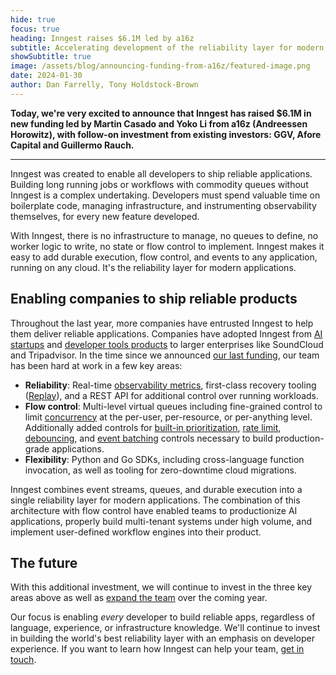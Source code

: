 ```yaml
---
hide: true
focus: true
heading: Inngest raises $6.1M led by a16z
subtitle: Accelerating development of the reliability layer for modern applications
showSubtitle: true
image: /assets/blog/announcing-funding-from-a16z/featured-image.png
date: 2024-01-30
author: Dan Farrelly, Tony Holdstock-Brown
---
```


**Today, we're very excited to announce that Inngest has raised $6.1M in new funding led by Martin Casado and Yoko Li from a16z (Andreessen Horowitz), with follow-on investment from existing investors: GGV, Afore Capital and Guillermo Rauch.**

---

Inngest was created to enable all developers to ship reliable applications. Building long running jobs or workflows with commodity queues without Inngest is a complex undertaking.  Developers must spend valuable time on boilerplate code, managing infrastructure, and instrumenting observability themselves, for every new feature developed.

With Inngest, there is no infrastructure to manage, no queues to define, no worker logic to write, no state or flow control to implement. Inngest makes it easy to add durable execution, flow control, and events to any application, running on any cloud. It's the reliability layer for modern applications.


## Enabling companies to ship reliable products

Throughout the last year, more companies have entrusted Inngest to help them deliver reliable applications. Companies have adopted Inngest from [AI startups](/customers/aomni?ref=blog-funding-a16z) and [developer tools products](/customers/resend?ref=blog-funding-a16z) to larger enterprises like SoundCloud and Tripadvisor. In the time since we announced [our last funding](/blog/announcing-inngest-seed-financing?ref=blog-funding-a16z), our team has been hard at work in a few key areas:

* **Reliability**: Real-time [observability metrics](/blog/2023-10-27-fn-metrics-release?ref=blog-funding-a16z), first-class recovery tooling ([Replay](/blog/announcing-replay-the-death-of-the-dead-letter-queue?ref=blog-funding-a16z)), and a REST API for additional control over running workloads.
* **Flow control**: Multi-level virtual queues including fine-grained control to limit [concurrency](/docs/guides/concurrency?ref=blog-funding-a16z) at the per-user, per-resource, or per-anything level. Additionally added controls for [built-in prioritization](/docs/reference/functions/run-priority?ref=blog-funding-a16z), [rate limit](/docs/reference/functions/rate-limit?ref=blog-funding-a16z), [debouncing](/docs/reference/functions/debounce?ref=blog-funding-a16z), and [event batching](/docs/guides/batching?ref=blog-funding-a16z) controls necessary to build production-grade applications.
* **Flexibility**: Python and Go SDKs, including cross-language function invocation, as well as tooling for zero-downtime cloud migrations.

Inngest combines event streams, queues, and durable execution into a single reliability layer for modern applications. The combination of this architecture with flow control have enabled teams to productionize AI applications, properly build multi-tenant systems under high volume, and implement user-defined workflow engines into their product.


## The future

With this additional investment, we will continue to invest in the three key areas above as well as [expand the team](/careers) over the coming year.

Our focus is enabling _every_ developer to build reliable apps, regardless of language, experience, or infrastructure knowledge. We'll continue to invest in building the world's best reliability layer with an emphasis on developer experience. If you want to learn how Inngest can help your team, [get in touch](/contact?ref=blog-funding-a16z).

